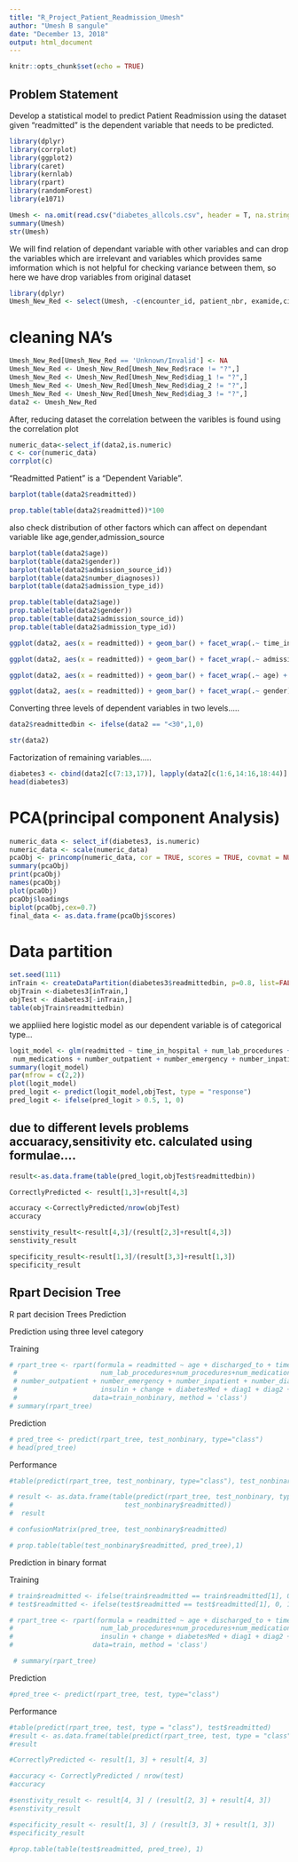 ---
title: "R_Project_Patient_Readmission_Umesh"
author: "Umesh B sangule"
date: "December 13, 2018"
output: html_document
---

```{r setup, include=FALSE}
knitr::opts_chunk$set(echo = TRUE)
```

##  Problem Statement

Develop a statistical model to predict Patient Readmission using the dataset given "readmitted" is the dependent variable that needs to be predicted.
```{r}
library(dplyr)
library(corrplot)
library(ggplot2)
library(caret)
library(kernlab)
library(rpart)
library(randomForest)
library(e1071)
```

```{r}
Umesh <- na.omit(read.csv("diabetes_allcols.csv", header = T, na.strings = c("","?",NA)))
summary(Umesh)
str(Umesh)
```

We will find relation of dependant variable with other variables and can drop the variables which are irrelevant and variables which provides same imformation which is not helpful for checking variance between them, so here we have drop variables from original dataset

```{r}
library(dplyr)
Umesh_New_Red <- select(Umesh, -c(encounter_id, patient_nbr, examide,citoglipton,weight, payer_code, medical_specialty))
```


# cleaning NA's

```{r}
Umesh_New_Red[Umesh_New_Red == 'Unknown/Invalid'] <- NA
Umesh_New_Red <- Umesh_New_Red[Umesh_New_Red$race != "?",] 
Umesh_New_Red <- Umesh_New_Red[Umesh_New_Red$diag_1 != "?",]
Umesh_New_Red <- Umesh_New_Red[Umesh_New_Red$diag_2 != "?",]
Umesh_New_Red <- Umesh_New_Red[Umesh_New_Red$diag_3 != "?",]
data2 <- Umesh_New_Red
```



After, reducing dataset the correlation between the varibles is found using the correlation plot

```{r}
numeric_data<-select_if(data2,is.numeric)
c <- cor(numeric_data)
corrplot(c)
```
  

"Readmitted Patient" is a "Dependent Variable".

```{r}
barplot(table(data2$readmitted))
```

```{r}
prop.table(table(data2$readmitted))*100
```

also check distribution of other factors which can affect on dependant variable like age,gender,admission_source
```{r}
barplot(table(data2$age))
barplot(table(data2$gender))
barplot(table(data2$admission_source_id))
barplot(table(data2$number_diagnoses))
barplot(table(data2$admission_type_id))

prop.table(table(data2$age))
prop.table(table(data2$gender))
prop.table(table(data2$admission_source_id))
prop.table(table(data2$admission_type_id))

```


```{r}
ggplot(data2, aes(x = readmitted)) + geom_bar() + facet_wrap(.~ time_in_hospital) + ggtitle("readmitted patients on the basis of time in hospital")

ggplot(data2, aes(x = readmitted)) + geom_bar() + facet_wrap(.~ admission_source_id) + ggtitle("readmitted patients on the basis of admission source")

ggplot(data2, aes(x = readmitted)) + geom_bar() + facet_wrap(.~ age) + ggtitle("readmitted patients on the basis of age of patient")

ggplot(data2, aes(x = readmitted)) + geom_bar() + facet_wrap(.~ gender) + ggtitle("readmitted patients on the basis of gender")

```


Converting three levels of dependent variables in two levels.....

```{r}
data2$readmittedbin <- ifelse(data2 == "<30",1,0)
```

```{r}
str(data2)
```

Factorization of remaining variables.....

```{r}
diabetes3 <- cbind(data2[c(7:13,17)], lapply(data2[c(1:6,14:16,18:44)],factor))
head(diabetes3)
```

#  PCA(principal component Analysis)

```{r}
numeric_data <- select_if(diabetes3, is.numeric)
numeric_data <- scale(numeric_data)
pcaObj <- princomp(numeric_data, cor = TRUE, scores = TRUE, covmat = NULL)
summary(pcaObj)
print(pcaObj)
names(pcaObj)
plot(pcaObj)
pcaObj$loadings
biplot(pcaObj,cex=0.7)
final_data <- as.data.frame(pcaObj$scores)
```

# Data partition

```{r}
set.seed(111)
inTrain <- createDataPartition(diabetes3$readmittedbin, p=0.8, list=FALSE)
objTrain <-diabetes3[inTrain,]
objTest <- diabetes3[-inTrain,]
table(objTrain$readmittedbin)
```

we appliied here logistic model as our dependent variable is of categorical type...

```{r}
logit_model <- glm(readmitted ~ time_in_hospital + num_lab_procedures + num_procedures +
 num_medications + number_outpatient + number_emergency + number_inpatient + number_diagnoses, data = objTrain , family=binomial(link = 'logit'))
summary(logit_model)
par(mfrow = c(2,2))
plot(logit_model)
pred_logit <- predict(logit_model,objTest, type = "response")
pred_logit <- ifelse(pred_logit > 0.5, 1, 0)
```

## due to different levels problems accuaracy,sensitivity etc. calculated using formulae....

```{r}

result<-as.data.frame(table(pred_logit,objTest$readmittedbin))

CorrectlyPredicted <- result[1,3]+result[4,3]

accuracy <-CorrectlyPredicted/nrow(objTest)
accuracy

senstivity_result<-result[4,3]/(result[2,3]+result[4,3])
senstivity_result

specificity_result<-result[1,3]/(result[3,3]+result[1,3])
specificity_result
```


## Rpart Decision Tree ##

R part decision Trees Prediction

Prediction using three level category

Training

```{r}
# rpart_tree <- rpart(formula = readmitted ~ age + discharged_to + time_in_hospital +
 #                     num_lab_procedures+num_procedures+num_medications  +         
 # number_outpatient + number_emergency + number_inpatient + number_diagnoses +
 #                     insulin + change + diabetesMed + diag1 + diag2 + diag3 + A1Cresult, 
 #                   data=train_nonbinary, method = 'class')
# summary(rpart_tree)
```

Prediction 

```{r}
# pred_tree <- predict(rpart_tree, test_nonbinary, type="class")
# head(pred_tree)
```

Performance

```{r}
#table(predict(rpart_tree, test_nonbinary, type="class"), test_nonbinary$readmitted)

# result <- as.data.frame(table(predict(rpart_tree, test_nonbinary, type="class"), 
#                            test_nonbinary$readmitted))
#  result

# confusionMatrix(pred_tree, test_nonbinary$readmitted)

# prop.table(table(test_nonbinary$readmitted, pred_tree),1)
```

Prediction in binary format

Training

```{r}
# train$readmitted <- ifelse(train$readmitted == train$readmitted[1], 0, 1)
# test$readmitted <- ifelse(test$readmitted == test$readmitted[1], 0, 1)

# rpart_tree <- rpart(formula = readmitted ~ age + discharged_to + time_in_hospital +
#                      num_lab_procedures+num_procedures+num_medications  +         number_outpatient + number_emergency + number_inpatient + number_diagnoses +
#                      insulin + change + diabetesMed + diag1 + diag2 + diag3 + A1Cresult, 
#                    data=train, method = 'class')

 # summary(rpart_tree)
```

Prediction

```{r}
#pred_tree <- predict(rpart_tree, test, type="class")

```

Performance

```{r}
#table(predict(rpart_tree, test, type = "class"), test$readmitted)
#result <- as.data.frame(table(predict(rpart_tree, test, type = "class"), test$readmitted))
#result

#CorrectlyPredicted <- result[1, 3] + result[4, 3]

#accuracy <- CorrectlyPredicted / nrow(test)
#accuracy

#senstivity_result <- result[4, 3] / (result[2, 3] + result[4, 3])
#senstivity_result

#specificity_result <- result[1, 3] / (result[3, 3] + result[1, 3])
#specificity_result

#prop.table(table(test$readmitted, pred_tree), 1)
```










